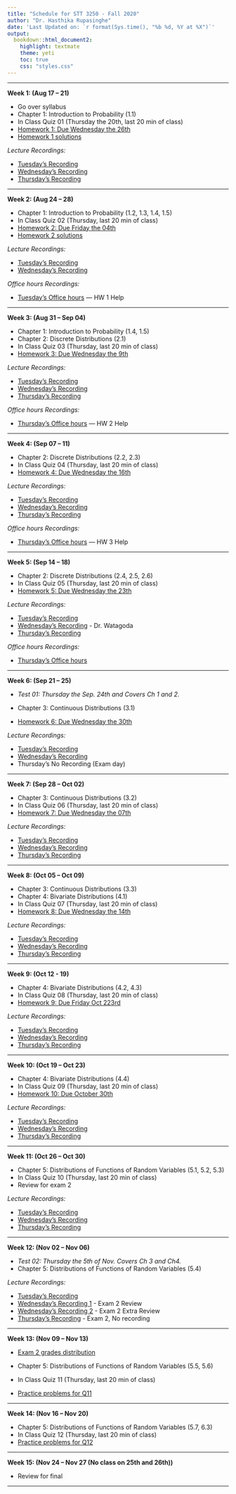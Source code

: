 ```yaml
---
title: "Schedule for STT 3250 - Fall 2020"
author: "Dr. Hasthika Rupasinghe"
date: 'Last Updated on: `r format(Sys.time(), "%b %d, %Y at %X")`'
output:
  bookdown::html_document2:
    highlight: textmate
    theme: yeti
    toc: true
    css: "styles.css"
---
```


***

**Week 1: (Aug 17 -- 21)**

* Go over syllabus
* Chapter 1: Introduction to Probability (1.1)
* In Class Quiz 01 (Thursday the 20th, last 20 min of class)
* [Homework 1: Due Wednesday the 26th](Homework.html)
* [Homework 1 solutions](./HWsol/HW1sol.html)

*Lecture Recordings:*

* [Tuesday's Recording](https://appstate.zoom.us/rec/share/7-hOCaDV-T5OXaOUtl7SZ_J4QYH9aaa81Xcd-aEEzxl_OQHxxwis9ueu2PmUTLwQ)   
* [Wednesday's Recording](https://appstate.zoom.us/rec/share/w_B7N7P99jNLHIHW8X3gSoF5AtXOX6a81CUXqfoEzk41Nv3YBZ48tEJGH8h_ZPF-)   
* [Thursday's Recording](https://appstate.zoom.us/rec/share/98pcdqvq-VJLZoHu5EHaCr8iO5_oX6a8h3JL_qdcykbNt_PEDJJ2NiPJoGDJs4n3)  

***

**Week 2: (Aug 24 -- 28)**

* Chapter 1: Introduction to Probability (1.2, 1.3, 1.4, 1.5)
* In Class Quiz 02 (Thursday, last 20 min of class)
* [Homework 2: Due Friday the 04th](Homework.html)
* [Homework 2 solutions](./HWsol/HW2sol.pdf)

*Lecture Recordings:*

* [Tuesday's Recording](https://appstate.zoom.us/rec/share/wuIsK7ru9WpJeomRyHDOZKViM5T3eaa8gCUXr_tYyE1TAgTLgSlsuv2jiSPYbjJo)   
* [Wednesday's Recording](https://appstate.zoom.us/rec/share/x-ssc77gymhOT6PQwU_uf5M6N7rgeaa82yZL-KEMmU7hsSskwi6EwPUVRDaJQm1_)


*Office hours Recordings:*

* [Tuesday's Office hours](https://appstate.zoom.us/rec/share/wvYqELLtsWROQ8_G9U_UYI06Eorqaaa8gXAeqPcLxRprar374o_LFKBt6aD-Pr-J) --- HW 1 Help

***

**Week 3: (Aug 31 -- Sep 04)**

* Chapter 1: Introduction to Probability (1.4, 1.5)
* Chapter 2: Discrete Distributions (2.1)
* In Class Quiz 03 (Thursday, last 20 min of class)
* [Homework 3: Due Wednesday the 9th](Homework.html)

*Lecture Recordings:*

* [Tuesday's Recording](https://appstate.zoom.us/rec/share/7uhlFpvJ-ltJe5XU4n2cAb89BJ61X6a8hCdK-fcMz0sB5cXoaiqqkeVdsIVLDqC7)
* [Wednesday's Recording](https://appstate.zoom.us/rec/share/NOQaD2mL5qgfe3-g7t50-tvWRFOlPLE14xdI-XZKD3gjHNjruKMLhl5n0tsj4YOy.NY9gAs-daAqqeQU2)   
* [Thursday's Recording](https://appstate.zoom.us/rec/share/rekyP_yaiCn_Q79g0hTFaIFAfybCMkIe6RCfTxNhKFB3ynChVXdMwOz89GqzEbI.5nQ0KU5aUeKtIrsv)  


*Office hours Recordings:*

* [Thursday's Office hours](https://appstate.zoom.us/rec/share/XAo_PdlX5_RD0-PjsU_tqzJQIaTqWRENOFcTomIyYCJMEgbglVCFhH7QK1X7sVXJ.0xOhGcErMr82NwkH) --- HW 2 Help

***

**Week 4: (Sep 07 -- 11)**

* Chapter 2: Discrete Distributions (2.2, 2.3)
* In Class Quiz 04 (Thursday, last 20 min of class)
* [Homework 4: Due Wednesday the 16th](Homework.html)

*Lecture Recordings:*

* [Tuesday's Recording](https://appstate.zoom.us/rec/share/M_kvjs9OjO2e5T4H6FOFrJv0GDWi95OnqP80hOYVUMD9uqcRESJ-zfn9R3oItf52.e-uijmpPs6FwWs7d)
* [Wednesday's Recording](https://appstate.zoom.us/rec/share/8x3kVjV1KTzlz-iNUj3T4sekVbkTmeeGklPWN2NYkR3k8XCfNrQu6hMcq5nILUv_.lO9dN08KaDtHzwDM)
* [Thursday's Recording](https://appstate.zoom.us/rec/share/-a_076-fYt_8QyzUZXYNy7AIqbHMGEBlz_WHawxbwzCpOhSaBhs-KD_EonRcVHnU.0wpewo25MBcG73XH)

*Office hours Recordings:*

* [Thursday's Office hours](https://appstate.zoom.us/rec/share/VTZg_kxt7Ah_hRo6Zdvfb6_Gl4Zf2EBHIP40kYMEVRImvdGTnVSlzACpKXNKiNpI.tKTSnHvPDbS4NeAS) --- HW 3 Help

***

**Week 5: (Sep 14 -- 18)**

* Chapter 2: Discrete Distributions (2.4, 2.5, 2.6)
* In Class Quiz 05 (Thursday, last 20 min of class)
* [Homework 5: Due Wednesday the 23th](Homework.html)

*Lecture Recordings:*

* [Tuesday's Recording](https://appstate.zoom.us/rec/share/X54pViYTOBG5ZqRxvWve_6eBq6J6ep2x2XK5MGomNeXkbZW9O0xnmQIMKnzfGvxK.tXSOd8pffLIcFW07)
* [Wednesday's Recording](https://appstate.zoom.us/rec/share/ZWI9jW9c9S7yBMThj-Bxe3cp6G2Q9-1VJstJcdthIBNOuzXmnnPdlELT6TKFMK26.bis1jcOg9qko_2IO) - Dr. Watagoda
* [Thursday's Recording](https://appstate.zoom.us/rec/share/dD8cH_jxSjN2K7u6PifocFGulQZ5dI5Q9odBmhijoOjjKfalhTuBo_vX9MqFPoW8.lgFoG1C0mNJludKC)


*Office hours Recordings:*

* [Thursday's Office hours](https://appstate.zoom.us/rec/share/rClp4p9y5HyNmF4x-m-q8JylIigdeLSOt5kZbN7IE5BErLN0XR7C-noxMZa3MtQm.guWqyZWaGSsbiGfF)

***

**Week 6: (Sep 21 -- 25)**

* *Test 01: Thursday the Sep. 24th and Covers Ch 1 and 2.*

* Chapter 3: Continuous Distributions (3.1)
* [Homework 6: Due Wednesday the 30th](Homework.html)

*Lecture Recordings:*

* [Tuesday's Recording](https://appstate.zoom.us/rec/share/v3DeSxeg9EhsuFjSr5snllO1pphmVLyaZCaqELDXFiNRQaa_L1dPAcjFt2agoKKi.EKzMCdN4x1WEzzuS)
* [Wednesday's Recording](https://appstate.zoom.us/rec/share/Dp1SOw_0J5wSHkx6k24pNxI0TRT20c3aY3Bnh4AdxslNo8KlMVLr7qz2HxbW49Yu.ISXunfdbzKNYEaxd) 
* Thursday's No Recording (Exam day)

***

**Week 7: (Sep 28 -- Oct 02)**

* Chapter 3: Continuous Distributions (3.2)
* In Class Quiz 06 (Thursday, last 20 min of class)
* [Homework 7: Due Wednesday the 07th](Homework.html)

*Lecture Recordings:*

* [Tuesday's Recording](https://appstate.zoom.us/rec/share/LTwgKxBZO5eYrzxrRVRfExpq1hFfDwCIWatwrRPW0eAhkzoRwi0ru0yB0KruJZMg.L_AEs0guljbxkTch)
* [Wednesday's Recording](https://appstate.zoom.us/rec/share/pgH_dkoqtmtV9NHiAHwDwku2U0xwjfwpvUCCoIjJx2HC668IJqUIW-VWesz9QMI9.OQoUcAuUT1X5Zidx)
* [Thursday's Recording](https://appstate.zoom.us/rec/share/C7TtTJoGXLYnMRlCMrv7Nwu24ddaQl0_icswBn6W_xtTaXDfKEnnXpMD4n1dkTyJ.zITAA_5qDQPMWvhI)

***

**Week 8: (Oct 05 -- Oct 09)**

* Chapter 3: Continuous Distributions (3.3)
* Chapter 4: Bivariate Distributions (4.1)
* In Class Quiz 07 (Thursday, last 20 min of class)
* [Homework 8: Due Wednesday the 14th](Homework.html)

*Lecture Recordings:*

* [Tuesday's Recording](https://appstate.zoom.us/rec/share/DdWjzG1eZWN87Wrr6LEEGepeVaZ_JAe9WMESuRK183KniHukTZkdzR3qYffT3IRz.CE5leIEjeYwoLOIJ)
* [Wednesday's Recording](https://appstate.zoom.us/rec/share/XLRuBMlFQA2mSwYiUDPzwtBEJXlUbQ69dSoPJOuYE2-lyzDw8YEnkjIF-iT3lQEh.SSrhmDsIKf6voGrV)
* [Thursday's Recording](https://appstate.zoom.us/rec/share/XePy2e0YE7nbfYWDVZaWhtZyi5XALughz-VtC3dpmruskF1b7ikiY2yftLhSafKI.HePVDauxU0n_S4jg)

***

**Week 9: (Oct 12 - 19)**

* Chapter 4: Bivariate Distributions (4.2, 4.3)
* In Class Quiz 08 (Thursday, last 20 min of class)
* [Homework 9: Due Friday Oct 223rd](Homework.html)

*Lecture Recordings:*

* [Tuesday's Recording](https://appstate.zoom.us/rec/share/ZSDWWLdGWEZnSz6i2XiuxzsxYj9gpwQMQlEvDdMTmh52V3dM8uG8GyGT709cBjFJ.CGuFT8hScb-nGbkg)
* [Wednesday's Recording](https://appstate.zoom.us/rec/share/LrkIq-RkafgQbCDhJFeXZASzIlO4gvnw_ah3-EYOxYiQhD5e7WUP4FciTeiRAwjR.WCsbHBgqhrS3Azo7)
* [Thursday's Recording](https://appstate.zoom.us/rec/share/DleB0txRNarMat0qpvfgYCYaYd53Q0TSGrFiCFqlPD0fU9g8qpOVQ5tVuCmKurjk.v5BIWtIAXaWnExG1)


***

**Week 10: (Oct 19 -- Oct 23)**

* Chapter 4: Bivariate Distributions (4.4)
* In Class Quiz 09 (Thursday, last 20 min of class)
* [Homework 10: Due October 30th](Homework.html)

*Lecture Recordings:*

* [Tuesday's Recording](https://appstate.zoom.us/rec/share/mwDTGPGoFIINgmYNXK_fLo8RAXbW1WTEZGUV4Qliwr-KtXFnnP4FyRi_AZooGOUK.2ho1q_whXKvuhtm4)
* [Wednesday's Recording](https://appstate.zoom.us/rec/share/BwexTFqlveuZ1-iQaH8F5BcGAdQKr9jkI5PbUYyzXbhH75yvfoNlJ6CKe9sOtQY.n4SgA1n99ygtLWHv)
* [Thursday's Recording](https://appstate.zoom.us/rec/share/qmCcz3Y45_LEHszbI5layXIoz6UXfJAqMwJQOJkTTXbV0bnKfpzfskPVL1AflWOJ.U53U17ORBvh5WJaK)



***

**Week 11: (Oct 26 -- Oct 30)**

* Chapter 5: Distributions of Functions of Random Variables (5.1, 5.2, 5.3)
* In Class Quiz 10 (Thursday, last 20 min of class)
* Review for exam 2

*Lecture Recordings:*

* [Tuesday's Recording](https://appstate.zoom.us/rec/share/y2k9RzPFA1d_SqwWFdkctvDsSzUchqH7DYteDPJhN89fR754zOkDMWeG31z5X0f5.cbe8Qt5dlPG4u_kS)
* [Wednesday's Recording](https://appstate.zoom.us/rec/share/MIzWvHlT57qeCLFNjpuTZmXA8ZW6UsLLkDRtN9V42B0-DEIZMojeo7Bh2BA-nPsB.M1ONOVBZAblyBBz2)
* [Thursday's Recording](https://appstate.zoom.us/rec/share/3H1J-XY3xkJ40AlbM4uAJEQ3BCt-cVFoi9WRiKqbKs0mj3zsvcXMz3lSVFW-Xh-E.IAsp8lBVssHiwjh7)

***

**Week 12: (Nov 02 -- Nov 06)**

* *Test 02: Thursday the 5th of Nov. Covers Ch 3 and Ch4.*
* Chapter 5: Distributions of Functions of Random Variables (5.4)

*Lecture Recordings:*

* [Tuesday's Recording](https://appstate.zoom.us/rec/share/4P6rVfaRKW9dqgxvGtHsTim-7m6LeeeeD9SmEn0AL01UfPjfkxUFf4NcOhvdNB76.eUwiPaoVk8bBEZO7)
* [Wednesday's Recording 1](https://appstate.zoom.us/rec/share/F2kRrKezb7nbBaKPRNpAknqbowdDrZfxsOGPYh4uBPaqcD5Kgw8csfrqKuy3wxI1.w3rOaK1Rn3EQMCdj) - Exam 2 Review
* [Wednesday's Recording 2](https://appstate.zoom.us/rec/share/9zqXeqShLFeujVVWLMll9om8aRIVCSYZO09JFpQ4ir9lmIPdtkbw3MUtEi1F_AgL.ggk-K4R5FyokaE9V) - Exam 2 Extra Review
* [Thursday's Recording]() - Exam 2, No recording


***

**Week 13: (Nov 09 -- Nov 13)**

* [Exam 2 grades distribution](exam2grades.html) 

* Chapter 5: Distributions of Functions of Random Variables (5.5, 5.6)
* In Class Quiz 11 (Thursday, last 20 min of class)
* [Practice problems for Q11 ](Homework.html)

***

**Week 14: (Nov 16 -- Nov 20)**

* Chapter 5: Distributions of Functions of Random Variables (5.7, 6.3)
* In Class Quiz 12 (Thursday, last 20 min of class)
* [Practice problems for Q12 ](Homework.html)


***

**Week 15: (Nov 24 -- Nov 27 (No class on 25th and 26th))**


* Review for final

***

